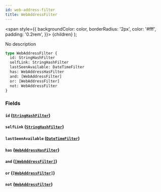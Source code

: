 ```yaml
---
id: web-address-filter
title: WebAddressFilter
---
```


<span
style={{
      backgroundColor: color,
      borderRadius: '2px',
      color: '#fff',
      padding: '0.2rem',
    }}>
{children}
</span>
);

No description

```graphql
type WebAddressFilter {
  id: StringHashFilter
  selfLink: StringHashFilter
  lastSeenAvailable: DateTimeFilter
  has: WebAddressHasFilter
  and: [WebAddressFilter]
  or: [WebAddressFilter]
  not: WebAddressFilter
}
```

### Fields

#### `id` ([`StringHashFilter`](/docs/schema/inputs/string-hash-filter))

#### `selfLink` ([`StringHashFilter`](/docs/schema/inputs/string-hash-filter))

#### `lastSeenAvailable` ([`DateTimeFilter`](/docs/schema/inputs/date-time-filter))

#### `has` ([`WebAddressHasFilter`](/docs/schema/enums/web-address-has-filter))

#### `and` ([`[WebAddressFilter]`](/docs/schema/inputs/web-address-filter))

#### `or` ([`[WebAddressFilter]`](/docs/schema/inputs/web-address-filter))

#### `not` ([`WebAddressFilter`](/docs/schema/inputs/web-address-filter))
